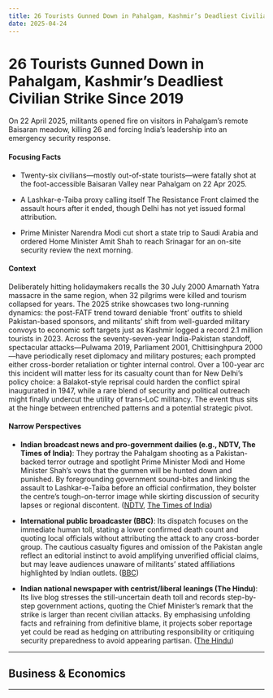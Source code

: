```yaml
---
title: 26 Tourists Gunned Down in Pahalgam, Kashmir’s Deadliest Civilian Strike Since 2019
date: 2025-04-24
---
```


# 26 Tourists Gunned Down in Pahalgam, Kashmir’s Deadliest Civilian Strike Since 2019

On 22 April 2025, militants opened fire on visitors in Pahalgam’s remote Baisaran meadow, killing 26 and forcing India’s leadership into an emergency security response.

#### Focusing Facts

- Twenty-six civilians—mostly out-of-state tourists—were fatally shot at the foot-accessible Baisaran Valley near Pahalgam on 22 Apr 2025.

- A Lashkar-e-Taiba proxy calling itself The Resistance Front claimed the assault hours after it ended, though Delhi has not yet issued formal attribution.

- Prime Minister Narendra Modi cut short a state trip to Saudi Arabia and ordered Home Minister Amit Shah to reach Srinagar for an on-site security review the next morning.

#### Context

Deliberately hitting holidaymakers recalls the 30 July 2000 Amarnath Yatra massacre in the same region, when 32 pilgrims were killed and tourism collapsed for years. The 2025 strike showcases two long-running dynamics: the post-FATF trend toward deniable ‘front’ outfits to shield Pakistan-based sponsors, and militants’ shift from well-guarded military convoys to economic soft targets just as Kashmir logged a record 2.1 million tourists in 2023. Across the seventy-seven-year India-Pakistan standoff, spectacular attacks—Pulwama 2019, Parliament 2001, Chittisinghpura 2000—have periodically reset diplomacy and military postures; each prompted either cross-border retaliation or tighter internal control. Over a 100-year arc this incident will matter less for its casualty count than for New Delhi’s policy choice: a Balakot-style reprisal could harden the conflict spiral inaugurated in 1947, while a rare blend of security and political outreach might finally undercut the utility of trans-LoC militancy. The event thus sits at the hinge between entrenched patterns and a potential strategic pivot.

#### Narrow Perspectives

- **Indian broadcast news and pro-government dailies (e.g., NDTV, The Times of India)**: They portray the Pahalgam shooting as a Pakistan-backed terror outrage and spotlight Prime Minister Modi and Home Minister Shah’s vows that the gunmen will be hunted down and punished. By foregrounding government sound-bites and linking the assault to Lashkar-e-Taiba before an official confirmation, they bolster the centre’s tough-on-terror image while skirting discussion of security lapses or regional discontent. ([NDTV](https://www.ndtv.com/videos/terrorists-target-tourists-in-pahalgam-pak-terror-crosses-red-line-929897), [The Times of India](https://timesofindia.indiatimes.com/india/jammu-and-kashmir-terror-attack-pahalgam-security-forces-terrorists-killed-tourist-injured-search-operation-police-pm-modi-hm-amit-shah-omar-abdullah/liveblog/120519770.cms))

- **International public broadcaster (BBC)**: Its dispatch focuses on the immediate human toll, stating a lower confirmed death count and quoting local officials without attributing the attack to any cross-border group. The cautious casualty figures and omission of the Pakistan angle reflect an editorial instinct to avoid amplifying unverified official claims, but may leave audiences unaware of militants’ stated affiliations highlighted by Indian outlets. ([BBC](https://www.bbc.com/news/articles/cy9vyzzyjzlo?xtor=AL-72-%255Bpartner%255D-%255Binforadio%255D-%255Bheadline%255D-%255Bnews%255D-%255Bbizdev%255D-%255Bisapi%255D))

- **Indian national newspaper with centrist/liberal leanings (The Hindu)**: Its live blog stresses the still-uncertain death toll and records step-by-step government actions, quoting the Chief Minister’s remark that the strike is larger than recent civilian attacks. By emphasising unfolding facts and refraining from definitive blame, it projects sober reportage yet could be read as hedging on attributing responsibility or critiquing security preparedness to avoid appearing partisan. ([The Hindu](https://www.thehindu.com/news/national/pahalgam-jammu-kashmir-terror-attack-tourists-dead-injured-april-22-2025/article69478557.ece))

---

## Business & Economics

---
